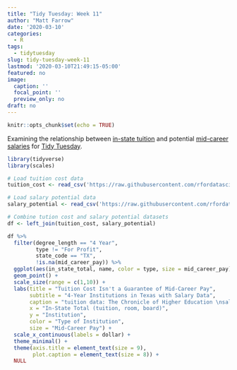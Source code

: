 ```yaml
---
title: "Tidy Tuesday: Week 11"
author: "Matt Farrow"
date: '2020-03-10'
categories:
  - R
tags:
  - tidytuesday
slug: tidy-tuesday-week-11
lastmod: '2020-03-10T21:49:15-05:00'
featured: no
image:
  caption: ''
  focal_point: ''
  preview_only: no
draft: no
---
```


```r
knitr::opts_chunk$set(echo = TRUE)
```

Examining the relationship between [in-state tuition](https://www.chronicle.com/interactives/tuition-and-fees) and potential [mid-career salaries](https://www.payscale.com/college-salary-report/best-schools-by-state/bachelors/texas) for [Tidy Tuesday](https://github.com/rfordatascience/tidytuesday/tree/master/data/2020/2020-03-10). 

```r
library(tidyverse)
library(scales)

# Load tuition cost data
tuition_cost <- read_csv('https://raw.githubusercontent.com/rfordatascience/tidytuesday/master/data/2020/2020-03-10/tuition_cost.csv')

# Load salary potential data
salary_potential <- read_csv('https://raw.githubusercontent.com/rfordatascience/tidytuesday/master/data/2020/2020-03-10/salary_potential.csv')

# Combine tution cost and salary potential datasets
df <- left_join(tuition_cost, salary_potential)
```

```r
df %>%
  filter(degree_length == "4 Year",
         type != "For Profit",
         state_code == "TX",
         !is.na(mid_career_pay)) %>% 
  ggplot(aes(in_state_total, name, color = type, size = mid_career_pay)) +
  geom_point() +
  scale_size(range = c(1,10)) +
  labs(title = "Tuition Cost Isn't a Guarantee of Mid-Career Pay",
       subtitle = "4-Year Institutions in Texas with Salary Data",
       caption = "tuition data: The Chronicle of Higher Education \nsalary data: Payscale.com",
       x = "In-State Total (tuition, room, board)",
       y = "Institution",
       color = "Type of Institution",
       size = "Mid-Career Pay") +
  scale_x_continuous(labels = dollar) +
  theme_minimal() +
  theme(axis.title = element_text(size = 9),
        plot.caption = element_text(size = 8)) +
  NULL
```

